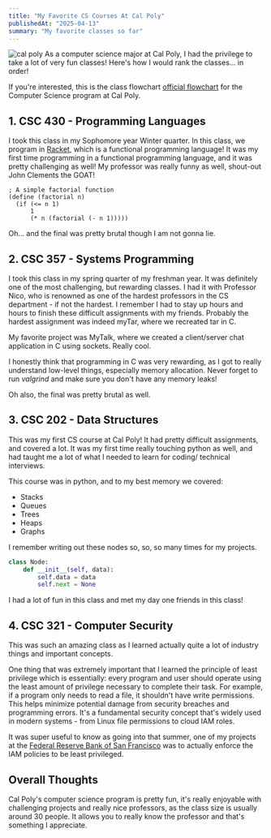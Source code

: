 ```yaml
---
title: "My Favorite CS Courses At Cal Poly"
publishedAt: "2025-04-13"
summary: "My favorite classes so far"
---
```


![cal poly](https://miro.medium.com/v2/resize:fit:1200/1*SyjaG4I3LBz9hZH_MolNrg.jpeg)
As a computer science major at Cal Poly, 
I had the privilege to take a lot of very fun classes! 
Here's how I would rank the classes... in order!

If you're interested, this is the class flowchart
[official flowchart](https://flowcharts.calpoly.edu/downloads/mymap/22-26.52CSCBSU.pdf) 
for the Computer Science program at Cal Poly. 


## 1. CSC 430 - Programming Languages

I took this class in my Sophomore year Winter quarter. 
In this class, we program in [Racket](https://racket-lang.org/), 
which is a functional programming language! 
It was my first time programming in a functional programming language, 
and it was pretty challenging as well! 
My professor was really funny as well, shout-out John Clements the GOAT! 


```racket
; A simple factorial function
(define (factorial n)
  (if (<= n 1)
      1
      (* n (factorial (- n 1)))))

```

Oh... and the final was pretty brutal though I am not gonna lie. 

## 2. CSC 357 - Systems Programming

I took this class in my spring quarter of my freshman year.
It was definitely one of the most challenging, but rewarding classes. 
I had it with Professor Nico, who is 
renowned as one of the hardest professors in the CS department - if not 
the hardest. I remember I had to stay up hours and hours to 
finish these difficult assignments with my friends. 
Probably the hardest assignment was indeed myTar, 
where we recreated tar in C. 

My favorite project was MyTalk, where we created a client/server chat
application in C using sockets. Really cool. 

I honestly think that programming in C was very rewarding, 
as I got to really understand low-level things, especially 
memory allocation. Never forget to run *valgrind* and 
make sure you don't have any memory leaks! 

Oh also, the final was pretty brutal as well.

## 3. CSC 202 - Data Structures 

This was my first CS course at Cal Poly! It had pretty difficult assignments, 
and covered a lot. It was my first time really touching python as well, 
and had taught me a lot of what I needed to learn for coding/ technical interviews. 

This course was in python, and to my best memory we covered: 
- Stacks
- Queues
- Trees
- Heaps 
- Graphs

I remember writing out these nodes so, so, so many times for my projects. 
```python
class Node:
    def __init__(self, data):
        self.data = data
        self.next = None
```
I had a lot of fun in this class and met my day one friends in this class!

## 4. CSC 321 - Computer Security

This was such an amazing class as I learned actually quite a lot of industry things and important
concepts. 

One thing that was extremely important that I learned the principle of least privilege which is essentially: 
every program and user should operate using the least 
amount of privilege necessary to complete their task. 
For example, if a program only needs to read a file, 
it shouldn't have write permissions. This helps minimize 
potential damage from security breaches and programming errors. 
It's a fundamental security concept that's widely used in modern systems - from Linux file permissions to cloud IAM roles.

It was super useful to know as going into that summer, 
one of my projects at the [Federal Reserve Bank of San Francisco](https://www.frbsf.org/) was to 
actually enforce the IAM policies to be least privileged. 

## Overall Thoughts

Cal Poly's computer science program is pretty fun, it's really enjoyable with 
challenging projects and really nice professors, as the class size is usually around 30 people. 
It allows you to really know the professor and that's something I appreciate. 